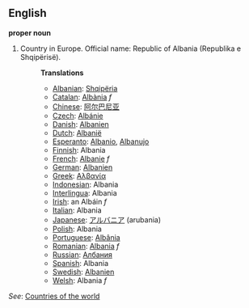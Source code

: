 ==English==

'''proper noun'''

# Country in Europe. Official name: Republic of Albania (Republika e Shqipërisë).
#:'''Translations'''
#:*[[Albanian]]: [[Shqipëria]]
#:*[[Catalan]]: [[Albània]] ''f''
#:*[[Chinese]]: [[阿尔巴尼亚]]
#:*[[Czech]]: [[Albánie]]
#:*[[Danish]]: [[Albanien]]
#:*[[Dutch]]: [[Albanië]]
#:*[[Esperanto]]: [[Albanio]], [[Albanujo]]
#:*[[Finnish]]: Albania
#:*[[French]]: [[Albanie]] ''f''
#:*[[German]]: [[Albanien]]
#:*[[Greek]]: [[Αλβανία]]
#:*[[Indonesian]]: Albania
#:*[[Interlingua]]: Albania
#:*[[Irish]]: an Albáin ''f''
#:*[[Italian]]: Albania
#:*[[Japanese]]: [[アルバニア]] (arubania)
#:*[[Polish]]: Albania
#:*[[Portuguese]]: [[Albânia]]
#:*[[Romanian]]: [[Albania]] ''f''
#:*[[Russian]]: [[Албания]]
#:*[[Spanish]]: Albania
#:*[[Swedish]]: [[Albanien]]
#:*[[Welsh]]: Albania ''f''

''See'': [[Countries of the world]]